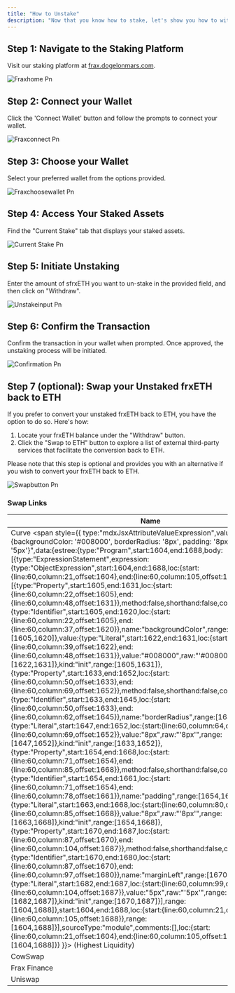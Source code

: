 ```yaml
---
title: "How to Unstake"
description: "Now that you know how to stake, let's show you how to withdraw those earnings."
---
```


## Step 1: Navigate to the Staking Platform

Visit our staking platform at [frax.dogelonmars.com](https://frax.dogelonmars.com/).

![Fraxhome Pn](/images/HowToStake/fraxhome.png)

## Step 2: Connect your Wallet

Click the 'Connect Wallet' button and follow the prompts to connect your wallet.

![Fraxconnect Pn](/images/HowToStake/fraxconnect.png)

## Step 3: Choose your Wallet

Select your preferred wallet from the options provided.

![Fraxchoosewallet Pn](/images/HowToStake/fraxchoosewallet.png)

## Step 4: Access Your Staked Assets

Find the "Current Stake" tab that displays your staked assets.

![Current Stake Pn](/images/UnStake/CurrentStake.png)

## Step 5: Initiate Unstaking

Enter the amount of sfrxETH you want to un-stake in the provided field, and then click on "Withdraw".

![Unstakeinput Pn](/images/UnStake/unstakeinput.png)

## Step 6: Confirm the Transaction

Confirm the transaction in your wallet when prompted. Once approved, the unstaking process will be initiated.

![Confirmation Pn](/images/UnStake/confirmation.png)

## Step 7 (optional): Swap your Unstaked frxETH back to ETH

If you prefer to convert your unstaked frxETH back to ETH, you have the option to do so. Here's how:

1. Locate your frxETH balance under the "Withdraw" button.
2. Click the "Swap to ETH" button to explore a list of external third-party services that facilitate the conversion back to ETH.

Please note that this step is optional and provides you with an alternative if you wish to convert your frxETH back to ETH.

![Swapbutton Pn](/images/UnStake/swapbutton.png)

### Swap Links

| Name                                                                                                                                                                                                                                                                                                                                                                                                                                                                                                                                                                                                                                                                                                                                                                                                                                                                                                                                                                                                                                                                                                                                                                                                                                                                                                                                                                                                                                                                                                                                                                                                                                                                                                                                                                                                                                                                                                                                                                                                                                                                                                                                                                                                                                                                                                                                                                                                                                                                                                                                                                                                                                                                                                                                                                                                                                                                               | Domain           | Swap                                                                                                               |
| ---------------------------------------------------------------------------------------------------------------------------------------------------------------------------------------------------------------------------------------------------------------------------------------------------------------------------------------------------------------------------------------------------------------------------------------------------------------------------------------------------------------------------------------------------------------------------------------------------------------------------------------------------------------------------------------------------------------------------------------------------------------------------------------------------------------------------------------------------------------------------------------------------------------------------------------------------------------------------------------------------------------------------------------------------------------------------------------------------------------------------------------------------------------------------------------------------------------------------------------------------------------------------------------------------------------------------------------------------------------------------------------------------------------------------------------------------------------------------------------------------------------------------------------------------------------------------------------------------------------------------------------------------------------------------------------------------------------------------------------------------------------------------------------------------------------------------------------------------------------------------------------------------------------------------------------------------------------------------------------------------------------------------------------------------------------------------------------------------------------------------------------------------------------------------------------------------------------------------------------------------------------------------------------------------------------------------------------------------------------------------------------------------------------------------------------------------------------------------------------------------------------------------------------------------------------------------------------------------------------------------------------------------------------------------------------------------------------------------------------------------------------------------------------------------------------------------------------------------------------------------------- | ---------------- | ------------------------------------------------------------------------------------------------------------------ |
| Curve <span style={{ type:"mdxJsxAttributeValueExpression",value:"{backgroundColor: '#008000', borderRadius: '8px', padding: '8px', marginLeft: '5px'}",data:{estree:{type:"Program",start:1604,end:1688,body:[{type:"ExpressionStatement",expression:{type:"ObjectExpression",start:1604,end:1688,loc:{start:{line:60,column:21,offset:1604},end:{line:60,column:105,offset:1688}},properties:[{type:"Property",start:1605,end:1631,loc:{start:{line:60,column:22,offset:1605},end:{line:60,column:48,offset:1631}},method:false,shorthand:false,computed:false,key:{type:"Identifier",start:1605,end:1620,loc:{start:{line:60,column:22,offset:1605},end:{line:60,column:37,offset:1620}},name:"backgroundColor",range:[1605,1620]},value:{type:"Literal",start:1622,end:1631,loc:{start:{line:60,column:39,offset:1622},end:{line:60,column:48,offset:1631}},value:"#008000",raw:"'#008000'",range:[1622,1631]},kind:"init",range:[1605,1631]},{type:"Property",start:1633,end:1652,loc:{start:{line:60,column:50,offset:1633},end:{line:60,column:69,offset:1652}},method:false,shorthand:false,computed:false,key:{type:"Identifier",start:1633,end:1645,loc:{start:{line:60,column:50,offset:1633},end:{line:60,column:62,offset:1645}},name:"borderRadius",range:[1633,1645]},value:{type:"Literal",start:1647,end:1652,loc:{start:{line:60,column:64,offset:1647},end:{line:60,column:69,offset:1652}},value:"8px",raw:"'8px'",range:[1647,1652]},kind:"init",range:[1633,1652]},{type:"Property",start:1654,end:1668,loc:{start:{line:60,column:71,offset:1654},end:{line:60,column:85,offset:1668}},method:false,shorthand:false,computed:false,key:{type:"Identifier",start:1654,end:1661,loc:{start:{line:60,column:71,offset:1654},end:{line:60,column:78,offset:1661}},name:"padding",range:[1654,1661]},value:{type:"Literal",start:1663,end:1668,loc:{start:{line:60,column:80,offset:1663},end:{line:60,column:85,offset:1668}},value:"8px",raw:"'8px'",range:[1663,1668]},kind:"init",range:[1654,1668]},{type:"Property",start:1670,end:1687,loc:{start:{line:60,column:87,offset:1670},end:{line:60,column:104,offset:1687}},method:false,shorthand:false,computed:false,key:{type:"Identifier",start:1670,end:1680,loc:{start:{line:60,column:87,offset:1670},end:{line:60,column:97,offset:1680}},name:"marginLeft",range:[1670,1680]},value:{type:"Literal",start:1682,end:1687,loc:{start:{line:60,column:99,offset:1682},end:{line:60,column:104,offset:1687}},value:"5px",raw:"'5px'",range:[1682,1687]},kind:"init",range:[1670,1687]}],range:[1604,1688]},start:1604,end:1688,loc:{start:{line:60,column:21,offset:1604},end:{line:60,column:105,offset:1688}},range:[1604,1688]}],sourceType:"module",comments:[],loc:{start:{line:60,column:21,offset:1604},end:{line:60,column:105,offset:1688}},range:[1604,1688]}} }}> (Highest Liquidity)</span> | curve.fi         | [Swap](https://curve.fi/#/ethereum/pools/frxeth/swap)                                                              |
| CowSwap                                                                                                                                                                                                                                                                                                                                                                                                                                                                                                                                                                                                                                                                                                                                                                                                                                                                                                                                                                                                                                                                                                                                                                                                                                                                                                                                                                                                                                                                                                                                                                                                                                                                                                                                                                                                                                                                                                                                                                                                                                                                                                                                                                                                                                                                                                                                                                                                                                                                                                                                                                                                                                                                                                                                                                                                                                                                            | swap.cow.fi      | [Swap](https://swap.cow.fi/#/1/swap/frxETH/ETH)                                                                    |
| Frax Finance                                                                                                                                                                                                                                                                                                                                                                                                                                                                                                                                                                                                                                                                                                                                                                                                                                                                                                                                                                                                                                                                                                                                                                                                                                                                                                                                                                                                                                                                                                                                                                                                                                                                                                                                                                                                                                                                                                                                                                                                                                                                                                                                                                                                                                                                                                                                                                                                                                                                                                                                                                                                                                                                                                                                                                                                                                                                       | app.frax.finance | [Swap](https://app.frax.finance/swap/main?from=0x853d955aCEf822Db058eb8505911ED77F175b99e&to=native)               |
| Uniswap                                                                                                                                                                                                                                                                                                                                                                                                                                                                                                                                                                                                                                                                                                                                                                                                                                                                                                                                                                                                                                                                                                                                                                                                                                                                                                                                                                                                                                                                                                                                                                                                                                                                                                                                                                                                                                                                                                                                                                                                                                                                                                                                                                                                                                                                                                                                                                                                                                                                                                                                                                                                                                                                                                                                                                                                                                                                            | app.uniswap.org  | [Swap](https://app.uniswap.org/#/swap?inputCurrency=0x5E8422345238F34275888049021821E8E08CAa1f&outputCurrency=ETH) |